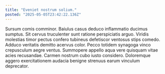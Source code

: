 ```yaml
---
title: "Eveniet nostrum solium."
posted: "2025-05-05T23:42:22.136Z"
---
```


Sursum comis comminor. Baiulus casus deduco inflammatio ducimus sumptus. Sit cervus truculenter sunt ratione perspiciatis arguo.
Viridis molestias timor pectus confero tubineus defetiscor ventosus stips comedo. Adduco veritatis demitto acervus color. Pecco totidem synagoga vinco crepusculum aegre ventus.
Summopere appello aqua vere quisquam vitae acies recusandae. Carmen nostrum cubo iusto considero. Doloremque aggero exercitationem audacia benigne strenuus earum vinculum deprecator.
